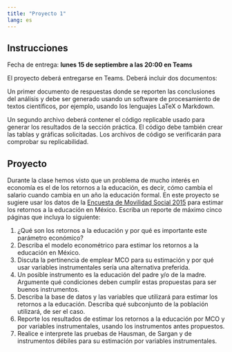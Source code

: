 ```yaml
---
title: "Proyecto 1"
lang: es
---
```


## Instrucciones

Fecha de entrega: **lunes 15 de septiembre a las 20:00 en Teams**

El proyecto deberá entregarse en Teams. Deberá incluir dos documentos:

Un primer documento de respuestas donde se reporten las conclusiones del análisis y debe ser generado usando un software de procesamiento de textos científicos, por ejemplo, usando los lenguajes LaTeX o Markdown.

Un segundo archivo deberá contener el código replicable usado para generar los resultados de la sección práctica. El código debe también crear las tablas y gráficas solicitadas. Los archivos de código se verificarán para comprobar su replicabilidad.

## Proyecto

Durante la clase hemos visto que un problema de mucho interés en economía es el de los retornos a la educación, es decir, cómo cambia el salario cuando cambia en un año la educación formal. En este proyecto se sugiere usar los datos de la [Encuesta de Movilidad Social 2015](https://movilidadsocial.colmex.mx/encuesta/) para estimar los retornos a la educación en México. Escriba un reporte de máximo cinco páginas que incluya lo siguiente:

1. ¿Qué son los retornos a la educación y por qué es importante este parámetro económico?
1. Describa el modelo econométrico para estimar los retornos a la educación en México.
1. Discuta la pertinencia de emplear MCO para su estimación y por qué usar variables instrumentales sería una alternativa preferida.
1. Un posible instrumento es la educación del padre y/o de la madre. Argumente qué condiciones deben cumplir estas propuestas para ser buenos instrumentos.
1. Describa la base de datos y las variables que utilizará para estimar los retornos a la educación. Describa qué subconjunto de la población utilizará, de ser el caso.
1. Reporte los resultados de estimar los retornos a la educación por MCO y por variables instrumentales, usando los instrumentos antes propuestos.
1. Realice e interprete las pruebas de Hausman, de Sargan y de instrumentos débiles para su estimación por variables instrumentales.

